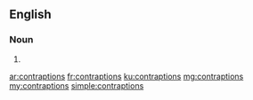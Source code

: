 ==English==

===Noun===
{{head|en|plural}}

# {{plural of|contraption|lang=en|nocat=1}}

[[ar:contraptions]]
[[fr:contraptions]]
[[ku:contraptions]]
[[mg:contraptions]]
[[my:contraptions]]
[[simple:contraptions]]